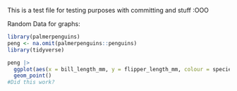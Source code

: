 This is a test file for testing purposes with committing and stuff :OOO

Random Data for graphs:
```r
library(palmerpenguins)
peng <- na.omit(palmerpenguins::penguins)
library(tidyverse)

peng |>
  ggplot(aes(x = bill_length_mm, y = flipper_length_mm, colour = species)) +
  geom_point()
#Did this work?
```